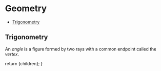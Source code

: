 
# Geometry

<TOC>

- [Trigonometry](#trigonometry)

</TOC>

## Trigonometry
An _angle_ is a figure formed by two rays with a common endpoint called the _vertex_.


<AngleLab/>

  return <MdxLayout>{children}</MdxLayout>;
}